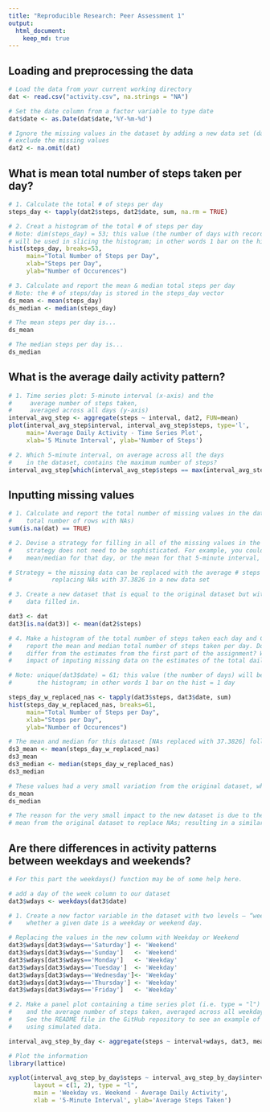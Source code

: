 ```yaml
---
title: "Reproducible Research: Peer Assessment 1"
output:
  html_document:
    keep_md: true
---
```



## Loading and preprocessing the data
```r
# Load the data from your current working directory
dat <- read.csv("activity.csv", na.strings = "NA")

# Set the date column from a factor variable to type date
dat$date <- as.Date(dat$date,'%Y-%m-%d')

# Ignore the missing values in the dataset by adding a new data set (dat2) to 
# exclude the missing values
dat2 <- na.omit(dat)
```

## What is mean total number of steps taken per day?
```r
# 1. Calculate the total # of steps per day
steps_day <- tapply(dat2$steps, dat2$date, sum, na.rm = TRUE)

# 2. Creat a histogram of the total # of steps per day
# Note: dim(steps_day) = 53; this value (the number of days with recorded values) 
# will be used in slicing the histogram; in other words 1 bar on the hist = 1 day
hist(steps_day, breaks=53,
     main="Total Number of Steps per Day",
     xlab="Steps per Day",
     ylab="Number of Occurences")

# 3. Calculate and report the mean & median total steps per day
# Note: the # of steps/day is stored in the steps_day vector
ds_mean <- mean(steps_day)
ds_median <- median(steps_day)

# The mean steps per day is...
ds_mean

# The median steps per day is...
ds_median
```

## What is the average daily activity pattern?
```r
# 1. Time series plot: 5-minute interval (x-axis) and the 
#     average number of steps taken,
#     averaged across all days (y-axis) 
interval_avg_step <- aggregate(steps ~ interval, dat2, FUN=mean)
plot(interval_avg_step$interval, interval_avg_step$steps, type='l',
     main='Average Daily Activity - Time Series Plot',
     xlab='5 Minute Interval', ylab='Number of Steps')

# 2. Which 5-minute interval, on average across all the days
#    in the dataset, contains the maximum number of steps?
interval_avg_step[which(interval_avg_step$steps == max(interval_avg_step$steps)),]
```

## Inputting missing values
```r
# 1. Calculate and report the total number of missing values in the dataset (i.e. the 
#    total number of rows with NAs)
sum(is.na(dat) == TRUE)

# 2. Devise a strategy for filling in all of the missing values in the dataset. The 
#    strategy does not need to be sophisticated. For example, you could use the 
#    mean/median for that day, or the mean for that 5-minute interval, etc.

# Strategy = the missing data can be replaced with the average # steps across the set;
#           replacing NAs with 37.3826 in a new data set 

# 3. Create a new dataset that is equal to the original dataset but with the missing 
#    data filled in.

dat3 <- dat
dat3[is.na(dat3)] <- mean(dat2$steps)

# 4. Make a histogram of the total number of steps taken each day and Calculate and 
#    report the mean and median total number of steps taken per day. Do these values 
#    differ from the estimates from the first part of the assignment? What is the 
#    impact of imputing missing data on the estimates of the total daily number of steps?

# Note: unique(dat3$date) = 61; this value (the number of days) will be used in slicing 
#       the histogram; in other words 1 bar on the hist = 1 day

steps_day_w_replaced_nas <- tapply(dat3$steps, dat3$date, sum)
hist(steps_day_w_replaced_nas, breaks=61,
     main="Total Number of Steps per Day",
     xlab="Steps per Day",
     ylab="Number of Occurences")

# The mean and median for this dataset [NAs replaced with 37.3826] follows...
ds3_mean <- mean(steps_day_w_replaced_nas)
ds3_mean
ds3_median <- median(steps_day_w_replaced_nas)
ds3_median

# These values had a very small variation from the original dataset, which were...
ds_mean
ds_median

# The reason for the very small impact to the new dataset is due to the stratedgy of using the
# mean from the original dataset to replace NAs; resulting in a similar, but more normalized dataset

```

## Are there differences in activity patterns between weekdays and weekends?

```r
# For this part the weekdays() function may be of some help here.

# add a day of the week column to our dataset
dat3$wdays <- weekdays(dat3$date)

# 1. Create a new factor variable in the dataset with two levels – “weekday” and “weekend” indicating 
#    whether a given date is a weekday or weekend day.

# Replacing the values in the new column with Weekday or Weekend
dat3$wdays[dat3$wdays=='Saturday'] <- 'Weekend'
dat3$wdays[dat3$wdays=='Sunday']   <- 'Weekend'
dat3$wdays[dat3$wdays=='Monday']   <- 'Weekday'
dat3$wdays[dat3$wdays=='Tuesday']  <- 'Weekday'
dat3$wdays[dat3$wdays=='Wednesday']<- 'Weekday'
dat3$wdays[dat3$wdays=='Thursday'] <- 'Weekday'
dat3$wdays[dat3$wdays=='Friday']   <- 'Weekday'

# 2. Make a panel plot containing a time series plot (i.e. type = "l") of the 5-minute interval (x-axis) 
#    and the average number of steps taken, averaged across all weekday days or weekend days (y-axis). 
#    See the README file in the GitHub repository to see an example of what this plot should look like 
#    using simulated data.

interval_avg_step_by_day <- aggregate(steps ~ interval+wdays, dat3, mean)

# Plot the information
library(lattice)

xyplot(interval_avg_step_by_day$steps ~ interval_avg_step_by_day$interval | interval_avg_step_by_day$wdays, 
       layout = c(1, 2), type = "l", 
       main = 'Weekday vs. Weekend - Average Daily Activity',
       xlab = '5-Minute Interval', ylab='Average Steps Taken')


```

